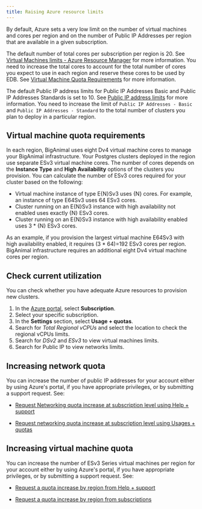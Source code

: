 ```yaml
---
title: Raising Azure resource limits
---
```


By default, Azure sets a very low limit on the number of virtual machines and cores per region and on the number of Public IP Addresses per region that are available in a given subscription.

The default number of total cores per subscription per region is 20. See [Virtual Machines limits - Azure Resource Manager](https://docs.microsoft.com/en-us/azure/azure-resource-manager/management/azure-subscription-service-limits#virtual-machines-limits---azure-resource-manager) for more information. You need to increase the total cores to account for the total number of cores you expect to use in each region and reserve these cores to be used by EDB. See [Virtual Machine Quota Requirements](#virtual-machine-quota-requirements) for more information.

The default Public IP address limits for Public IP Addresses Basic and Public IP Addresses Standards is set to 10. See [Public IP address limits](https://docs.microsoft.com/en-us/azure/azure-resource-manager/management/azure-subscription-service-limits#publicip-address) for more information. You need to increase the limit of `Public IP Addresses - Basic` and `Public IP Addresses - Standard` to the total number of clusters you plan to deploy in a particular region.


## Virtual machine quota requirements
In each region, BigAnimal uses eight Dv4 virtual machine cores to manage your BigAnimal infrastructure. Your Postgres clusters deployed in the region use separate ESv3 virtual machine cores. The number of cores depends on the **Instance Type** and **High Availability** options of the clusters you provision. You can calculate the number of ESv3 cores required for your cluster based on the following:

* Virtual machine instance of type E{N}Sv3 uses {N} cores. For example, an instance of type E64Sv3 uses 64 ESv3 cores.
* Cluster running on an E{N}Sv3 instance with high availability not enabled uses exactly {N} ESv3 cores.
* Cluster running on an E{N}Sv3 instance with high availability enabled uses 3 * {N} ESv3 cores.

As an example, if you provision the largest virtual machine E64Sv3 with high availability enabled, it requires (3 * 64)=192 ESv3 cores per region. BigAnimal infrastructure requires an additional eight Dv4 virtual machine cores per region.

## Check current utilization

You can check whether you have adequate Azure resources to provision new clusters.

1. In the [Azure portal](https://portal.azure.com/), select **Subscription**.
2. Select your specific subscription.
3. In the **Settings** section, select **Usage + quotas**.
4. Search for _Total Regional vCPUs_ and select the location to check the regional vCPUs limits.
5. Search for _DSv2_ and _ESv3_ to view virtual machines limits.
6. Search for Public IP to view networks limits.


## Increasing network quota

You can increase the number of public IP addresses for your account either by using Azure's portal, if you have appropriate privileges, or by submitting a support request. See:

- [Request Networking quota increase at subscription level using Help + support](https://docs.microsoft.com/en-us/azure/azure-portal/supportability/networking-quota-requests#request-networking-quota-increase-at-subscription-level-using-help--support)

- [Request networking quota increase at subscription level using Usages + quotas](https://docs.microsoft.com/en-us/azure/azure-portal/supportability/networking-quota-requests#request-networking-quota-increase-at-subscription-level-using-usages--quotas)


## Increasing virtual machine quota

You can increase the number of ESv3 Series virtual machines per region for your account either by using Azure's portal, if you have appropriate privileges, or by submitting a support request. See:

- [Request a quota increase by region from Help + support](https://docs.microsoft.com/en-us/azure/azure-portal/supportability/regional-quota-requests#request-a-quota-increase-by-region-from-help--support)

- [Request a quota increase by region from subscriptions](https://docs.microsoft.com/en-us/azure/azure-portal/supportability/regional-quota-requests#request-a-quota-increase-by-region-from-subscriptions)





